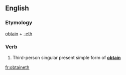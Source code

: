 ==English==

===Etymology===
[[obtain]] + [[-eth]]

===Verb===
{{head|en|verb form}}

# {{context|archaic|lang=en}} Third-person singular present simple form of '''[[obtain]]'''

[[fr:obtaineth]]